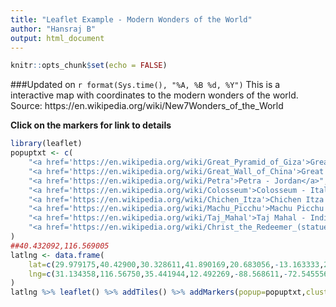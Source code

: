 ---
title: "Leaflet Example - Modern Wonders of the World"
author: "Hansraj B"
output: html_document
---

```{r setup, include=FALSE}
knitr::opts_chunk$set(echo = FALSE)
```

###Updated on `r format(Sys.time(), "%A, %B %d, %Y")`
This is a interactive map with coordinates to the modern wonders of the world.
Source: https://en.wikipedia.org/wiki/New7Wonders_of_the_World

**Click on the markers for link to details**

```{r}
library(leaflet)
popuptxt <- c(
    "<a href='https://en.wikipedia.org/wiki/Great_Pyramid_of_Giza'>Great Pyramid of Giza - Egypt</a>",
    "<a href='https://en.wikipedia.org/wiki/Great_Wall_of_China'>Great Wall of China - China</a>",
    "<a href='https://en.wikipedia.org/wiki/Petra'>Petra - Jordan</a>",
    "<a href='https://en.wikipedia.org/wiki/Colosseum'>Colosseum - Italy</a>",
    "<a href='https://en.wikipedia.org/wiki/Chichen_Itza'>Chichen Itza - Mexico</a>",
    "<a href='https://en.wikipedia.org/wiki/Machu_Picchu'>Machu Picchu - Peru</a>",
    "<a href='https://en.wikipedia.org/wiki/Taj_Mahal'>Taj Mahal - India</a>",
    "<a href='https://en.wikipedia.org/wiki/Christ_the_Redeemer_(statue)'>Christ the Redeemer (statue) - Brazil</a>"
)
##40.432092,116.569005
latlng <- data.frame(
    lat=c(29.979175,40.42900,30.328611,41.890169,20.683056,-13.163333,27.175,-22.951944),
    lng=c(31.134358,116.56750,35.441944,12.492269,-88.568611,-72.545556,78.041944,-43.210556)
)
latlng %>% leaflet() %>% addTiles() %>% addMarkers(popup=popuptxt,clusterOptions = markerClusterOptions())
```


